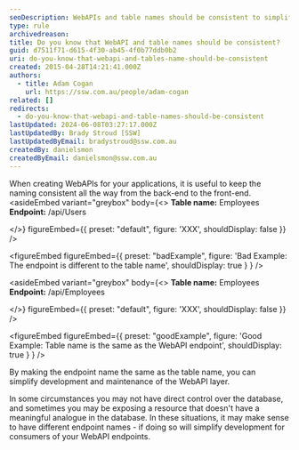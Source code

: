 ```yaml
---
seoDescription: WebAPIs and table names should be consistent to simplify development and maintenance of your API layer.
type: rule
archivedreason:
title: Do you know that WebAPI and table names should be consistent?
guid: d7511f71-d615-4f30-ab45-4f0b77ddb0b2
uri: do-you-know-that-webapi-and-tables-name-should-be-consistent
created: 2015-04-28T14:21:41.000Z
authors:
  - title: Adam Cogan
    url: https://ssw.com.au/people/adam-cogan
related: []
redirects:
  - do-you-know-that-webapi-and-table-names-should-be-consistent
lastUpdated: 2024-06-08T03:27:17.000Z
lastUpdatedBy: Brady Stroud [SSW]
lastUpdatedByEmail: bradystroud@ssw.com.au
createdBy: danielsmon
createdByEmail: danielsmon@ssw.com.au
---
```


When creating WebAPIs for your applications, it is useful to keep the naming consistent all the way from the back-end to the front-end.
<asideEmbed
  variant="greybox"
  body={<>
    **Table name:** Employees
**Endpoint:** /api/Users

  </>}
  figureEmbed={{
    preset: "default",
    figure: 'XXX',
    shouldDisplay: false
  }}
/>

<figureEmbed figureEmbed={{
  preset: "badExample",
  figure: 'Bad Example: The endpoint is different to the table name',
  shouldDisplay: true
} } />


<asideEmbed
  variant="greybox"
  body={<>
    **Table name:** Employees
**Endpoint:** /api/Employees

  </>}
  figureEmbed={{
    preset: "default",
    figure: 'XXX',
    shouldDisplay: false
  }}
/>

<figureEmbed figureEmbed={{
  preset: "goodExample",
  figure: 'Good Example: Table name is the same as the WebAPI endpoint',
  shouldDisplay: true
} } />


By making the endpoint name the same as the table name, you can simplify development and maintenance of the WebAPI layer.

In some circumstances you may not have direct control over the database, and sometimes you may be exposing a resource that doesn't have a meaningful analogue in the database. In these situations, it may make sense to have different endpoint names - if doing so will simplify development for consumers of your WebAPI endpoints.
